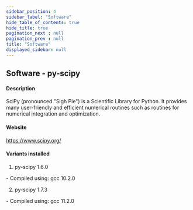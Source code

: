 ```yaml
---
sidebar_position: 4
sidebar_label: "Software"
hide_table_of_contents: true
hide_title: true
pagination_next : null
pagination_prev : null
title: "Software"
displayed_sidebar: null
---
```


## Software - py-scipy


#### Description
SciPy (pronounced "Sigh Pie") is a Scientific Library for Python. It provides many user-friendly and efficient numerical routines such as routines for numerical integration and optimization.

#### Website
https://www.scipy.org/

#### Variants installed
1. py-scipy 1.6.0
<div class="ul-circle">
    - Compiled using: gcc 10.2.0
</div>

2. py-scipy 1.7.3
<div class="ul-circle">
    - Compiled using: gcc 11.2.0
</div>

